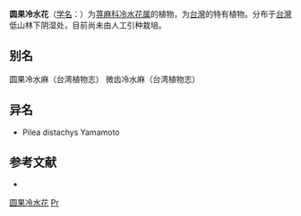 {{Speciesbox
| name = 圆果冷水花
| status = 
| status_system = 
| image =
| genus = Pilea
| species = rotundinucula
| authority = Hayata
}}

'''圆果冷水花'''（[[学名|学名]]：{{lang|la|''Pilea rotundinucula''}}）为[[荨麻科|荨麻科]][[冷水花属|冷水花属]]的植物，为[[台灣|台灣]]的特有植物。分布于[[台灣|台灣]]低山林下阴湿处，目前尚未由人工引种栽培。

== 别名 ==
圆果冷水麻（台湾植物志） 微齿冷水麻（台湾植物志）

== 异名 ==
* Pilea distachys Yamamoto

== 参考文献 ==
<div class="references-small">
* {{cite web| url =http://www.bioinfo.cn/db05/KmzwSpecies.php?action=view&id=23414| title =圆果冷水花| work =《中国高等植物数据库全库》| publisher =中国科学院微生物研究所| author =昆明植物研究所| accessdate =2009-02-25| deadurl =yes| archiveurl =https://web.archive.org/web/20160305061025/http://www.bioinfo.cn/db05/KmzwSpecies.php?action=view&id=23414| archivedate =2016-03-05}}
</div>
{{Taxonbar|from=Q10926524}}

[[Category:冷水花属|圆果冷水花]]
[[Category:臺灣特有植物|Pr]]


{{植物小作品}}